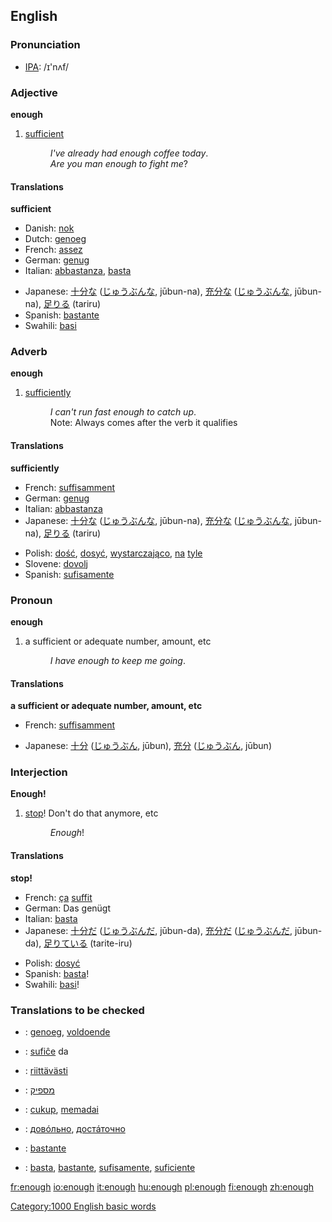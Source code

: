 ==English==

{{rank|nor|moment|however|228|enough|quite|brought|woman}}

===Pronunciation===
*[[w:IPA|IPA]]: /ɪ'nʌf/

===Adjective===
'''enough'''

# [[sufficient]]
#:''I've already had enough coffee today''.
#:''Are you man enough to fight me''?

====Translations====
'''sufficient'''
{{top}}
*Danish: [[nok]]
*Dutch: [[genoeg]]
*French: [[assez]]
*German: [[genug]]
*Italian: [[abbastanza]], [[basta]]
{{mid}}
*Japanese: [[十分な]] ([[じゅうぶんな]], jūbun-na), [[充分な]] ([[じゅうぶんな]], jūbun-na), [[足りる]] (tariru)
*Spanish: [[bastante]]
*Swahili: [[basi]]
{{bottom}}

===Adverb===
'''enough'''

# [[sufficiently]]
#:''I can't run fast enough to catch up''.
#:Note: Always comes after the verb it qualifies

====Translations====
'''sufficiently'''
{{top}}
*French: [[suffisamment]]
*German: [[genug]]
*Italian: [[abbastanza]]
*Japanese: [[十分な]] ([[じゅうぶんな]], jūbun-na), [[充分な]] ([[じゅうぶんな]], jūbun-na), [[足りる]] (tariru)
{{mid}}
*Polish: [[dość]], [[dosyć]], [[wystarczająco]], [[na]] [[tyle]]
*Slovene: [[dovolj]]
*Spanish: [[sufisamente]]
{{bottom}}

===Pronoun===
'''enough'''

# a sufficient or adequate number, amount, etc
#:''I have enough to keep me going''.

====Translations====
'''a sufficient or adequate number, amount, etc'''
{{top}}
*French: [[suffisamment]]
{{mid}}
*Japanese: [[十分]] ([[じゅうぶん]], jūbun), [[充分]] ([[じゅうぶん]], jūbun)
{{bottom}}

===Interjection===
'''Enough!'''

# [[stop]]! Don't do that anymore, etc
#:''Enough''!

====Translations====
'''stop!'''
{{top}}
*French: [[ça]] [[suffit]]
*German: Das genügt<!-- not wikified coz not sure if is set phrase -->
*Italian: [[basta]]
*Japanese: [[十分だ]] ([[じゅうぶんだ]], jūbun-da), [[充分だ]] ([[じゅうぶんだ]], jūbun-da), [[足りている]] (tarite-iru)
{{mid}}
*Polish: [[dosyć]]
*Spanish: [[basta]]!
*Swahili: [[basi]]!
{{bottom}}

=== Translations to be checked ===
{{checktrans}}
*{{ttbc|Dutch}}: [[genoeg]], [[voldoende]]
*{{ttbc|Esperanto}}: [[sufiĉe]] da
*{{ttbc|Finnish}}: [[riittävästi]]
*{{ttbc|Hebrew}}: [[מספיק]]
*{{ttbc|Indonesian}}: [[cukup]], [[memadai]]
*{{ttbc|Russian}}: [[довóльно]], [[достáточно]]
*{{ttbc|Portuguese}}: [[bastante]]
*{{ttbc|Spanish}}: [[basta]], [[bastante]], [[sufisamente]], [[suficiente]]

[[Category:1000 English basic words]]

[[fr:enough]]
[[io:enough]]
[[it:enough]]
[[hu:enough]]
[[pl:enough]]
[[fi:enough]]
[[zh:enough]]